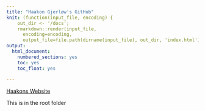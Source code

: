 ```yaml
---
title: "Haakon Gjerløw's GitHub"
knit: (function(input_file, encoding) {
    out_dir <- '/docs';
    rmarkdown::render(input_file,
      encoding=encoding,
      output_file=file.path(dirname(input_file), out_dir, 'index.html'))})
output:
  html_document:
    numbered_sections: yes
    toc: yes
    toc_float: yes
  
---
```


[Haakons Website](www.haakongjerlow.com)

This is in the root folder